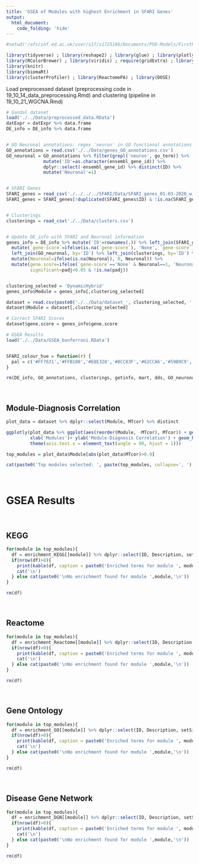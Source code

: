 ```yaml
---
title: 'GSEA of Modules with highest Enrichment in SFARI Genes'
output:
  html_document:
    code_folding: 'hide'
---
```


```r
#setwd('/afs/inf.ed.ac.uk/user/s17/s1725186/Documents/PhD-Models/FirstPUModel/RMarkdowns')

library(tidyverse) ; library(reshape2) ; library(glue) ; library(plotly) ; library(dendextend)
library(RColorBrewer) ; library(viridis) ; require(gridExtra) ; library(GGally)
library(knitr)
library(biomaRt)
library(clusterProfiler) ; library(ReactomePA) ; library(DOSE)

```


Load preprocessed dataset (preprocessing code in 19_10_14_data_preprocessing.Rmd) and clustering (pipeline in 19_10_21_WGCNA.Rmd)
```r

# Gandal dataset
load('./../Data/preprocessed_data.RData')
datExpr = datExpr %>% data.frame
DE_info = DE_info %>% data.frame


# GO Neuronal annotations: regex 'neuron' in GO functional annotations and label the genes that make a match as neuronal
GO_annotations = read.csv('./../Data/genes_GO_annotations.csv')
GO_neuronal = GO_annotations %>% filter(grepl('neuron', go_term)) %>% 
              mutate('ID'=as.character(ensembl_gene_id)) %>% 
              dplyr::select(-ensembl_gene_id) %>% distinct(ID) %>%
              mutate('Neuronal'=1)


# SFARI Genes
SFARI_genes = read_csv('./../../../SFARI/Data/SFARI_genes_01-03-2020_w_ensembl_IDs.csv')
SFARI_genes = SFARI_genes[!duplicated(SFARI_genes$ID) & !is.na(SFARI_genes$ID),]


# Clusterings
clusterings = read_csv('./../Data/clusters.csv')


# Update DE_info with SFARI and Neuronal information
genes_info = DE_info %>% mutate('ID'=rownames(.)) %>% left_join(SFARI_genes, by='ID') %>% 
  mutate(`gene-score`=ifelse(is.na(`gene-score`), 'None', `gene-score`)) %>%
  left_join(GO_neuronal, by='ID') %>% left_join(clusterings, by='ID') %>%
  mutate(Neuronal=ifelse(is.na(Neuronal), 0, Neuronal)) %>%
  mutate(gene.score=ifelse(`gene-score`=='None' & Neuronal==1, 'Neuronal', `gene-score`), 
         significant=padj<0.05 & !is.na(padj))


clustering_selected = 'DynamicHybrid'
genes_info$Module = genes_info[,clustering_selected]

dataset = read.csv(paste0('./../Data/dataset_', clustering_selected, '.csv'))
dataset$Module = dataset[,clustering_selected]

# Correct SFARI Scores
dataset$gene.score = genes_info$gene.score

# GSEA Results
load('./../Data/GSEA_bonferroni.RData')


SFARI_colour_hue = function(r) {
  pal = c('#FF7631','#FFB100','#E8E328','#8CC83F','#62CCA6','#59B9C9','#b3b3b3','#808080','gray','#d9d9d9')[r]
}

rm(DE_info, GO_annotations, clusterings, getinfo, mart, dds, GO_neuronal)
```
<br>

## Module-Diagnosis Correlation

```r
plot_data = dataset %>% dplyr::select(Module, MTcor) %>% distinct

ggplotly(plot_data %>% ggplot(aes(reorder(Module, -MTcor), MTcor)) + geom_bar(stat='identity', fill = plot_data$Module) + theme_minimal() + 
         xlab('Modules')+ ylab('Module-Diagnosis Correlation') + geom_hline(yintercept =c(0.9, -0.9), color = 'gray', linetype = 'dashed') + 
         theme(axis.text.x = element_text(angle = 90, hjust = 1)))
```

```r
top_modules = plot_data$Module[abs(plot_data$MTcor)>0.9]

cat(paste0('Top modules selected: ', paste(top_modules, collapse=', '),'\n'))
```
<br>

# GSEA Results
<br>

## KEGG
```r

for(module in top_modules){
  df = enrichment_KEGG[[module]] %>% dplyr::select(ID, Description, setSize, NES, p.adjust, qvalues) %>% arrange(desc(NES)) %>% filter(NES>0)
  if(nrow(df)>0){
    print(kable(df, caption = paste0('Enriched terms for module ', module, ' (MTcor = ', round(dataset$MTcor[dataset$Module==module][1],2),')')))
    cat('\n') 
  } else cat(paste0('\nNo enrichment found for module ',module,'\n'))
}

rm(df)
```
<br>

## Reactome
```r

for(module in top_modules){
  df = enrichment_Reactome[[module]] %>% dplyr::select(ID, Description, setSize, NES, p.adjust, qvalues) %>% arrange(desc(NES)) %>% filter(NES>0)
  if(nrow(df)>0){
    print(kable(df, caption = paste0('Enriched terms for module ', module, ' (MTcor = ', round(dataset$MTcor[dataset$Module==module][1],2),')')))
    cat('\n') 
  } else cat(paste0('\nNo enrichment found for module ',module,'\n'))
}

rm(df)
```
<br>

## Gene Ontology
```r

for(module in top_modules){
  df = enrichment_GO[[module]] %>% dplyr::select(ID, Description, setSize, NES, p.adjust, qvalues) %>% arrange(desc(NES)) %>% filter(NES>0)
  if(nrow(df)>0){
    print(kable(df, caption = paste0('Enriched terms for module ', module, ' (MTcor = ', round(dataset$MTcor[dataset$Module==module][1],2),')')))
    cat('\n') 
  } else cat(paste0('\nNo enrichment found for module ',module,'\n'))
}

rm(df)
```
<br>

## Disease Gene Network
```r

for(module in top_modules){
  df = enrichment_DGN[[module]] %>% dplyr::select(ID, Description, setSize, NES, p.adjust, qvalues) %>% arrange(desc(NES)) %>% filter(NES>0)
  if(nrow(df)>0){
    print(kable(df, caption = paste0('Enriched terms for module ', module, ' (MTcor = ', round(dataset$MTcor[dataset$Module==module][1],2),')')))
    cat('\n') 
  } else cat(paste0('\nNo enrichment found for module ',module,'\n'))
}

rm(df)
```
















